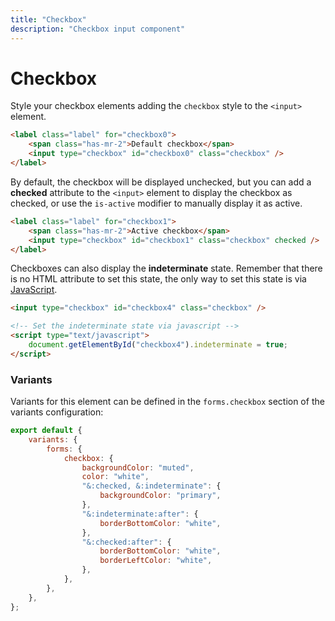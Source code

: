 ```yaml
---
title: "Checkbox"
description: "Checkbox input component"
---
```


# Checkbox

Style your checkbox elements adding the `checkbox` style to the `<input>` element. 

```html live=true
<label class="label" for="checkbox0">
    <span class="has-mr-2">Default checkbox</span>
    <input type="checkbox" id="checkbox0" class="checkbox" />
</label>
```

By default, the checkbox will be displayed unchecked, but you can add a **checked** attribute to the `<input>` element to display the checkbox as checked, or use the `is-active` modifier to manually display it as active.

```html live=true
<label class="label" for="checkbox1">
    <span class="has-mr-2">Active checkbox</span>
    <input type="checkbox" id="checkbox1" class="checkbox" checked />
</label>
```

Checkboxes can also display the **indeterminate** state. Remember that there is no HTML attribute to set this state, the only way to set this state is via [JavaScript](https://developer.mozilla.org/en-US/docs/Web/CSS/:indeterminate).

```html
<input type="checkbox" id="checkbox4" class="checkbox" />

<!-- Set the indeterminate state via javascript -->
<script type="text/javascript">
    document.getElementById("checkbox4").indeterminate = true;
</script>
```

### Variants

Variants for this element can be defined in the `forms.checkbox` section of the variants configuration:

```js
export default {
    variants: {
        forms: {
            checkbox: {
                backgroundColor: "muted",
                color: "white",
                "&:checked, &:indeterminate": {
                    backgroundColor: "primary",
                },
                "&:indeterminate:after": {
                    borderBottomColor: "white",
                },
                "&:checked:after": {
                    borderBottomColor: "white",
                    borderLeftColor: "white",
                },
            },
        },
    },
};
```
